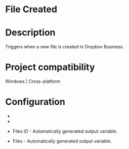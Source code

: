 ﻿# File Created

# Description

Triggers when a new file is created in Dropbox Business.

# Project compatibility

Windows | Cross-platform

# Configuration

* 
* 





* Files ID - Automatically generated output variable.
* Files - Automatically generated output variable.
